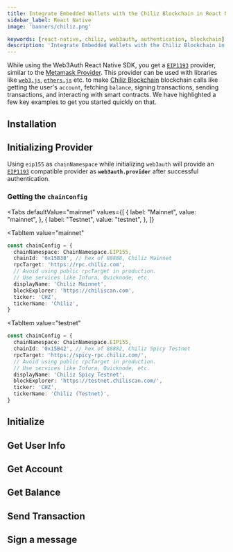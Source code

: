 ```yaml
---
title: Integrate Embedded Wallets with the Chiliz Blockchain in React Native
sidebar_label: React Native
image: 'banners/chiliz.png'

keywords: [react-native, chiliz, web3auth, authentication, blockchain]
description: 'Integrate Embedded Wallets with the Chiliz Blockchain in React Native | Embedded Wallets'
---
```



<SEO
  title="Integrate Embedded Wallets with the Chiliz Blockchain in React Native"
  description="Integrate Embedded Wallets with the Chiliz Blockchain in React Native | Embedded Wallets"
  image="https://web3auth.io/docs/banners/chiliz.png"
  slug="/embedded-wallets/connect-blockchain/evm/chiliz/react-native"
/>

While using the Web3Auth React Native SDK, you get a [`EIP1193`](https://eips.ethereum.org/EIPS/eip-1193) provider, similar to the [Metamask Provider](https://docs.metamask.io/guide/ethereum-provider.html). This provider can be used with libraries like [`web3.js`](https://web3js.readthedocs.io/en/v1.2.8/getting-started.html), [`ethers.js`](https://docs.ethers.io/v5/getting-started/) etc. to make [Chiliz Blockchain](https://www.chiliz.com) blockchain calls like getting the user's `account`, fetching `balance`, signing transactions, sending transactions, and interacting with smart contracts. We have highlighted a few key examples to get you started quickly on that.

## Installation

<InstallationSnippet />

## Initializing Provider

Using `eip155` as `chainNamespace` while initializing `web3auth` will provide an [`EIP1193`](https://eips.ethereum.org/EIPS/eip-1193) compatible provider as **`web3auth.provider`** after successful authentication.

### Getting the `chainConfig`

<Tabs
 defaultValue="mainnet"
  values={[
    { label: "Mainnet", value: "mainnet", },
    { label: "Testnet", value: "testnet", },
  ]}
>
<TabItem
  value="mainnet"
>

```typescript
const chainConfig = {
  chainNamespace: ChainNamespace.EIP155,
  chainId: '0x15B38', // hex of 88888, Chiliz Mainnet
  rpcTarget: 'https://rpc.chiliz.com',
  // Avoid using public rpcTarget in production.
  // Use services like Infura, Quicknode, etc.
  displayName: 'Chiliz Mainnet',
  blockExplorer: 'https://chiliscan.com',
  ticker: 'CHZ',
  tickerName: 'Chiliz',
}
```

</TabItem>

<TabItem
  value="testnet"
>

```typescript
const chainConfig = {
  chainNamespace: ChainNamespace.EIP155,
  chainId: '0x15B42', // hex of 88882, Chiliz Spicy Testnet
  rpcTarget: 'https://spicy-rpc.chiliz.com/',
  // Avoid using public rpcTarget in production.
  // Use services like Infura, Quicknode, etc.
  displayName: 'Chiliz Spicy Testnet',
  blockExplorer: 'https://testnet.chiliscan.com/',
  ticker: 'CHZ',
  tickerName: 'Chiliz (Testnet)',
}
```

</TabItem>
</Tabs>

## Initialize

<InitialisationSnippet />

## Get User Info

<UserInfoSnippet />

## Get Account

<GetAccountSnippet />

## Get Balance

<GetBalanceSnippet />

## Send Transaction

<SendTransactionSnippet />

## Sign a message

<SignMessageSnippet />
